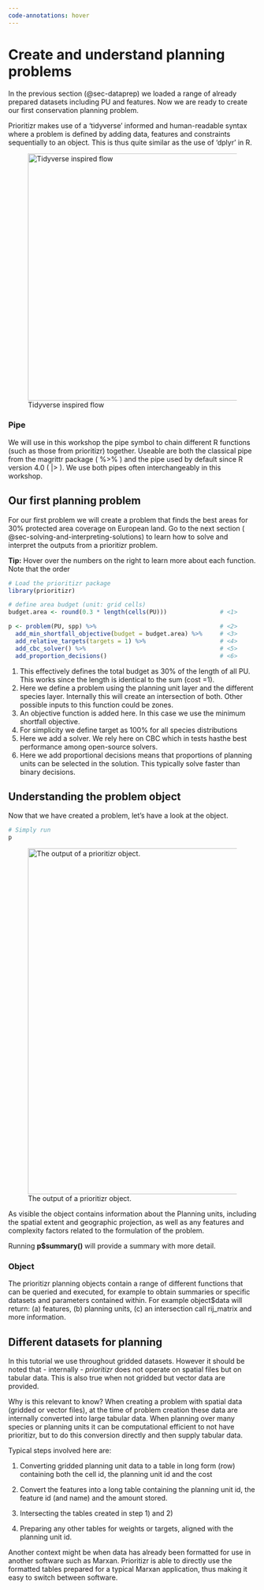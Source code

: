 ```yaml
---
code-annotations: hover
---
```


# Create and understand planning problems {#sec-create-and-planning-problem}

In the previous section (@sec-dataprep) we loaded a range of already prepared datasets including PU and features. Now we are ready to create our first conservation planning problem.

Prioritizr makes use of a 'tidyverse' informed and human-readable syntax where a problem is defined by adding data, features and constraints sequentially to an object. This is thus quite similar as the use of 'dplyr' in R.

![Tidyverse inspired flow](/figures/prioritizr_exampleflow.png){width="500"}

::: callout-tip
### Pipe

We will use in this workshop the pipe symbol to chain different R functions (such as those from prioritizr) together. Useable are both the classical pipe from the magrittr package ( %\>% ) and the pipe used by default since R version 4.0 ( \|\> ). We use both pipes often interchangeably in this workshop.
:::

## Our first planning problem

For our first problem we will create a problem that finds the best areas for 30% protected area coverage on European land. Go to the next section ( @sec-solving-and-interpreting-solutions) to learn how to solve and interpret the outputs from a prioritizr problem.

**Tip:** Hover over the numbers on the right to learn more about each function. Note that the order

```r
# Load the prioritizr package
library(prioritizr)                               

# define area budget (unit: grid cells)
budget.area <- round(0.3 * length(cells(PU)))               # <1>

p <- problem(PU, spp) %>%                                   # <2>
  add_min_shortfall_objective(budget = budget.area) %>%     # <3>
  add_relative_targets(targets = 1) %>%                     # <4> 
  add_cbc_solver() %>%                                      # <5>
  add_proportion_decisions()                                # <6>

```

1.  This effectively defines the total budget as 30% of the length of all PU. This works since the length is identical to the sum (cost =1).
2.  Here we define a problem using the planning unit layer and the different species layer. Internally this will create an intersection of both. Other possible inputs to this function could be zones.
3.  An objective function is added here. In this case we use the minimum shortfall objective.
4.  For simplicity we define target as 100% for all species distributions
5.  Here we add a solver. We rely here on CBC which in tests hasthe best performance among open-source solvers.
6.  Here we add proportional decisions means that proportions of planning units can be selected in the solution. This typically solve faster than binary decisions.

## Understanding the problem object

Now that we have created a problem, let's have a look at the object.

```r
# Simply run
p
```

![The output of a prioritizr object.](/figures/prioritizr_object.png){fig-align="center" width="700"}

As visible the object contains information about the Planning units, including the spatial extent and geographic projection, as well as any features and complexity factors related to the formulation of the problem.

Running **p\$summary()** will provide a summary with more detail.

::: callout-tip
### Object

The prioritizr planning objects contain a range of different functions that can be queried and executed, for example to obtain summaries or specific datasets and parameters contained within. For example object\$data will return: (a) features, (b) planning units, (c) an intersection call rij_matrix and more information.
:::

## Different datasets for planning

In this tutorial we use throughout gridded datasets. However it should be noted that - internally - *prioritizr* does not operate on spatial files but on tabular data. This is also true when not gridded but vector data are provided.

Why is this relevant to know? When creating a problem with spatial data (gridded or vector files), at the time of problem creation these data are internally converted into large tabular data. When planning over many species or planning units it can be computational efficient to not have prioritizr, but to do this conversion directly and then supply tabular data.

<div>

Typical steps involved here are:

1.  Converting gridded planning unit data to a table in long form (row) containing both the cell id, the planning unit id and the cost

2.  Convert the features into a long table containing the planning unit id, the feature id (and name) and the amount stored.

3.  Intersecting the tables created in step 1) and 2)

4.  Preparing any other tables for weights or targets, aligned with the planning unit id.

</div>

::: callout-note
Another context might be when data has already been formatted for use in another software such as Marxan. Prioritizr is able to directly use the formatted tables prepared for a typical Marxan application, thus making it easy to switch between software.
:::
